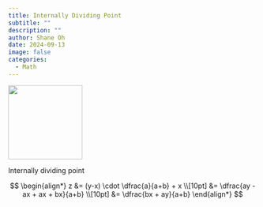 ```yaml
---
title: Internally Dividing Point
subtitle: ""
description: ""
author: Shane Oh
date: 2024-09-13
image: false
categories:
  - Math
---
```


::: {#fig-internally-dividing-point}
![](InternallyDividingPoint/internallyDividingPoint.svg){height=150px}

Internally dividing point
:::

$$
\begin{align*}
z &= (y-x) \cdot \dfrac{a}{a+b} + x \\[10pt]
&= \dfrac{ay - ax + ax + bx}{a+b} \\[10pt]
&= \dfrac{bx + ay}{a+b}
\end{align*}
$$